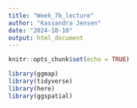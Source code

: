 ```yaml
---
title: "Week_7b_lecture"
author: "Kassandra Jensen"
date: "2024-10-10"
output: html_document
---
```


```r
knitr::opts_chunk$set(echo = TRUE)
```

```r
library(ggmap)
library(tidyverse)
library(here)
library(ggspatial)


```

